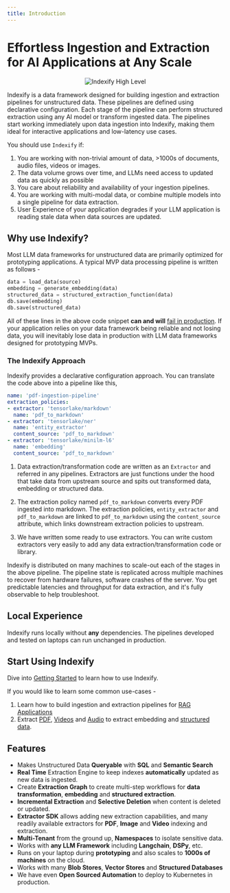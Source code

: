 ```yaml
---
title: Introduction
---
```


# Effortless Ingestion and Extraction for AI Applications at Any Scale

<p align="center">
  <img src="/images/Indexify_KAT.gif" alt="Indexify High Level"/>
</p>



Indexify is a data framework designed for building ingestion and extraction pipelines for unstructured data. These pipelines are defined using declarative configuration. Each stage of the pipeline can perform structured extraction using any AI model or transform ingested data. The pipelines start working immediately upon data ingestion into Indexify, making them ideal for interactive applications and low-latency use cases.

You should use `Indexify` if: 

1. You are working with non-trivial amount of data, >1000s of documents, audio files, videos or images. 
2. The data volume grows over time, and LLMs need access to updated data as quickly as possible
3. You care about reliability and availability of your ingestion pipelines. 
4. You are working with multi-modal data, or combine multiple models into a single pipeline for data extraction.
5. User Experience of your application degrades if your LLM application is reading stale data when data sources are updated.

## Why use Indexify?
Most LLM data frameworks for unstructured data are primarily optimized for prototyping applications. A typical MVP data processing pipeline is written as follows -

```py copy
data = load_data(source)
embedding = generate_embedding(data) 
structured_data = structured_extraction_function(data)
db.save(embedding)
db.save(structured_data)
```

All of these lines in the above code snippet **can and will** [fail in production](https://www.somethingsimilar.com/2013/01/14/notes-on-distributed-systems-for-young-bloods/). If your application relies on your data framework being reliable and not losing data, you will inevitably lose data in production with LLM data frameworks designed for prototyping MVPs.

### The Indexify Approach
Indexify provides a declarative configuration approach. You can translate the code above into a pipeline like this,

```yaml copy
name: 'pdf-ingestion-pipeline'
extraction_policies:
- extractor: 'tensorlake/markdown'
  name: 'pdf_to_markdown'
- extractor: 'tensorlake/ner'
  name: 'entity_extractor'
  content_source: 'pdf_to_markdown'
- extractor: 'tensorlake/minilm-l6'
  name: 'embedding'
  content_source: 'pdf_to_markdown'
```

1. Data extraction/transformation code are written as an `Extractor` and referred in any pipelines. Extractors are just functions under the hood that take data from upstream source and spits out transformed data, embedding or structured data. 

2. The extraction policy named `pdf_to_markdown` converts every PDF ingested into markdown. The extraction policies, `entity_extractor` and `pdf_to_markdown` are linked to `pdf_to_markdown` using the `content_source` attribute, which links downstream extraction policies to upstream. 

3. We have written some ready to use extractors. You can write custom extractors very easily to add any data extraction/transformation code or library.

Indexify is distributed on many machines to scale-out each of the stages in the above pipeline. The pipeline state is replicated across multiple machines to recover from hardware failures, software crashes of the server. You get predictable latencies and throughput for data extraction, and it's fully observable to help troubleshoot. 

## Local Experience
Indexify runs locally without **any** dependencies. The pipelines developed and tested on laptops can run unchanged in production.

## Start Using Indexify

Dive into [Getting Started](getting_started.md) to learn how to use Indexify.

If you would like to learn some common use-cases - 

1. Learn how to build ingestion and extraction pipelines for [RAG Applications](usecases/rag.md)
2. Extract [PDF](usecases/pdf_extraction.md), [Videos](usecases/video_rag.md) and [Audio](usecases/audio_extraction.md) to extract embedding and [structured data](usecases/image_retrieval.md).

## Features

* Makes Unstructured Data **Queryable** with **SQL** and **Semantic Search**
* **Real Time** Extraction Engine to keep indexes **automatically** updated as new data is ingested.
* Create **Extraction Graph** to create multi-step workflows for **data transformation**, **embedding** and **structured extraction**.
* **Incremental Extraction** and **Selective Deletion** when content is deleted or updated.
* **Extractor SDK** allows adding new extraction capabilities, and many readily available extractors for **PDF**, **Image** and **Video** indexing and extraction.
* **Multi-Tenant** from the ground up, **Namespaces** to isolate sensitive data.
* Works with **any LLM Framework** including **Langchain**, **DSPy**, etc.
* Runs on your laptop during **prototyping** and also scales to **1000s of machines** on the cloud.
* Works with many **Blob Stores**, **Vector Stores** and **Structured Databases**
* We have even **Open Sourced Automation** to deploy to Kubernetes in production.
